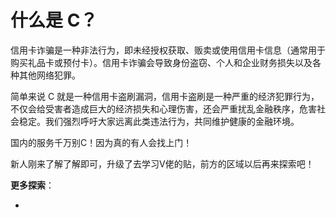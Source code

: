 
什么是 C？
===

信用卡诈骗是一种非法行为，即未经授权获取、贩卖或使用信用卡信息（通常用于购买礼品卡或预付卡）。信用卡诈骗会导致身份盗窃、个人和企业财务损失以及各种其他网络犯罪。

简单来说 C 就是一种信用卡盗刷漏洞，信用卡盗刷是一种严重的经济犯罪行为，不仅会给受害者造成巨大的经济损失和心理伤害，还会严重扰乱金融秩序，危害社会稳定。我们强烈呼吁大家远离此类违法行为，共同维护健康的金融环境。

<Callout type="warning" emoji="">
    国内的服务千万别C！因为真的有人会找上门！
</Callout>

新人刚来了解了解即可，升级了去学习V佬的贴，前方的区域以后再来探索吧！

**更多探索**：
 - <LinuxdoTopicLink linuxdoTopicId="128846"/>
